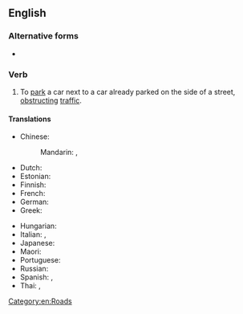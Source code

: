==English==

===Alternative forms===
* {{alter|en|double park|doublepark}}

===Verb===
{{Wikipedia|Double parking}}
{{en-verb}}

# To [[park]] a car next to a car already parked on the side of a street, [[obstruct]]ing [[traffic]].

====Translations====
{{trans-top|to park a car next to a car already parked on the side of a street}}
* Chinese:
*: Mandarin: {{t|cmn|並排停車|sc=Hani}}, {{t|cmn|并排停车|tr=bìngpái tíngchē|sc=Hani}}
* Dutch: {{t|nl|dubbel parkeren}}
* Estonian: {{t|et|kaksikparkima}}
* Finnish: {{t|fi|kaksoispysäköidä}}
* French: {{t|fr|se garer en double file}}
* German: {{t|de|in zweiter Reihe parken}}
* Greek: {{t+|el|διπλοπαρκάρω}}
{{trans-mid}}
* Hungarian: {{t|hu|ráparkol}}
* Italian: {{t|it|parcheggiare in doppia fila}}, {{t|it|posteggiare in doppia fila}}
* Japanese: {{t-needed|ja}}
* Maori: {{t|mi|tū upane}}
* Portuguese: {{t|pt|[[estacionar]] [[em]] [[fila]] [[dupla]]}}
* Russian: {{t|ru|припаркова́ть свою́ маши́ну ря́дом с друго́й}}
* Spanish: {{t|es|estacionar en doble fila}}, {{t|es|aparcar en doble fila}}
* Thai: {{t|th|จอดซ้อนคัน}}, {{t|th|จอดรถซ้อนคัน}}
{{trans-bottom}}

[[Category:en:Roads]]